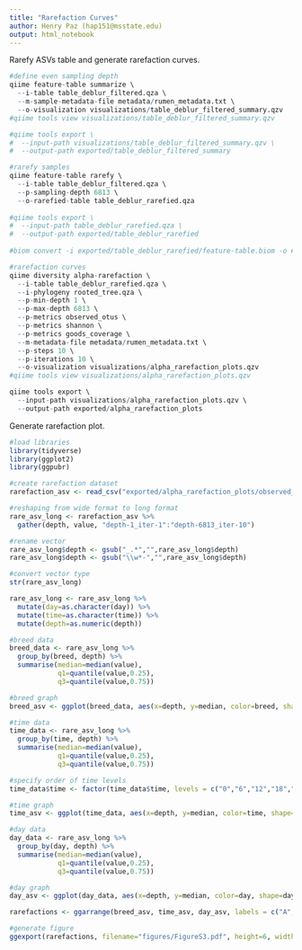 ```yaml
---
title: "Rarefaction Curves"
author: Henry Paz (hap151@msstate.edu)
output: html_notebook
---
```


Rarefy ASVs table and generate rarefaction curves.

```r
#define even sampling depth
qiime feature-table summarize \
  --i-table table_deblur_filtered.qza \
  --m-sample-metadata-file metadata/rumen_metadata.txt \
  --o-visualization visualizations/table_deblur_filtered_summary.qzv
#qiime tools view visualizations/table_deblur_filtered_summary.qzv

#qiime tools export \
#  --input-path visualizations/table_deblur_filtered_summary.qzv \
#  --output-path exported/table_deblur_filtered_summary

#rarefy samples
qiime feature-table rarefy \
  --i-table table_deblur_filtered.qza \
  --p-sampling-depth 6813 \
  --o-rarefied-table table_deblur_rarefied.qza
  
#qiime tools export \
#  --input-path table_deblur_rarefied.qza \
#  --output-path exported/table_deblur_rarefied
  
#biom convert -i exported/table_deblur_rarefied/feature-table.biom -o #exported/table_deblur_rarefied/feature-table.txt --to-tsv

#rarefaction curves  
qiime diversity alpha-rarefaction \
  --i-table table_deblur_rarefied.qza \
  --i-phylogeny rooted_tree.qza \
  --p-min-depth 1 \
  --p-max-depth 6813 \
  --p-metrics observed_otus \
  --p-metrics shannon \
  --p-metrics goods_coverage \
  --m-metadata-file metadata/rumen_metadata.txt \
  --p-steps 10 \
  --p-iterations 10 \
  --o-visualization visualizations/alpha_rarefaction_plots.qzv 
#qiime tools view visualizations/alpha_rarefaction_plots.qzv 

qiime tools export \
  --input-path visualizations/alpha_rarefaction_plots.qzv \
  --output-path exported/alpha_rarefaction_plots
```

Generate rarefaction plot.

```r
#load libraries
library(tidyverse)
library(ggplot2)
library(ggpubr)

#create rarefaction dataset
rarefaction_asv <- read_csv("exported/alpha_rarefaction_plots/observed_otus.csv") 

#reshaping from wide format to long format
rare_asv_long <- rarefaction_asv %>% 
  gather(depth, value, "depth-1_iter-1":"depth-6813_iter-10")

#rename vector
rare_asv_long$depth <- gsub("_.*","",rare_asv_long$depth)
rare_asv_long$depth <- gsub("\\w*-","",rare_asv_long$depth)

#convert vector type
str(rare_asv_long)

rare_asv_long <- rare_asv_long %>% 
  mutate(day=as.character(day)) %>% 
  mutate(time=as.character(time)) %>% 
  mutate(depth=as.numeric(depth))

#breed data
breed_data <- rare_asv_long %>% 
  group_by(breed, depth) %>% 
  summarise(median=median(value),
            q1=quantile(value,0.25),
            q3=quantile(value,0.75))

#breed graph
breed_asv <- ggplot(breed_data, aes(x=depth, y=median, color=breed, shape=breed)) + geom_line(position=position_dodge(0.02)) + geom_point(size=4, position=position_dodge(0.02)) + labs(title="Breed",x="Sequencing Depth", y="Amplicon Sequence Variants", color="Breed", shape="Breed") + theme(plot.title=element_text(color="black", size=16, face="bold", hjust=0.5), axis.line=element_line(color="black", size=1), axis.ticks=element_line(color="black"), axis.text=element_text(color="black", size=12, face="bold"), axis.title=element_text(color="black", size=12, face="bold"), legend.title=element_text(color="black", size=10, face="bold"), legend.text=element_text(color="black", size=9, face="bold")) + scale_colour_manual(values=c("Red","Blue")) + scale_shape_manual(values=c(15,16))

#time data
time_data <- rare_asv_long %>% 
  group_by(time, depth) %>% 
  summarise(median=median(value),
            q1=quantile(value,0.25),
            q3=quantile(value,0.75))

#specify order of time levels
time_data$time <- factor(time_data$time, levels = c("0","6","12","18","24"))

#time graph
time_asv <- ggplot(time_data, aes(x=depth, y=median, color=time, shape=time)) + geom_line(position=position_dodge(0.02)) + geom_point(size=4, position=position_dodge(0.02)) + labs(title="Time",x="Sequencing Depth", y="Amplicon Sequence Variants", color="Time", shape="Time") + theme(plot.title=element_text(color="black", size=16, face="bold", hjust=0.5), axis.line=element_line(color="black", size=1), axis.ticks=element_line(color="black"), axis.text=element_text(color="black", size=12, face="bold"), axis.title=element_text(color="black", size=12, face="bold"), legend.title=element_text(color="black", size=10, face="bold"), legend.text=element_text(color="black", size=9, face="bold")) + scale_color_manual(name="Time (h)", values=c("Black","Red","Blue","Green","Purple"), limits=c("0","6","12","18","24")) + scale_shape_manual(name="Time (h)", values=c(20,18,15,8,17))

#day data
day_data <- rare_asv_long %>% 
  group_by(day, depth) %>% 
  summarise(median=median(value),
            q1=quantile(value,0.25),
            q3=quantile(value,0.75))

#day graph
day_asv <- ggplot(day_data, aes(x=depth, y=median, color=day, shape=day)) + geom_line(position=position_dodge(0.02)) + geom_point(size=4, position=position_dodge(0.02)) + labs(title="Day",x="Sequencing Depth", y="Amplicon Sequence Variants", color="Day", shape="Day") + theme(plot.title=element_text(color="black", size=16, face="bold", hjust=0.5), axis.line=element_line(color="black", size=1), axis.ticks=element_line(color="black"), axis.text=element_text(color="black", size=12, face="bold"), axis.title=element_text(color="black", size=12, face="bold"), legend.title=element_text(color="black", size=10, face="bold"), legend.text=element_text(color="black", size=9, face="bold")) + scale_color_manual(name="Day", values=c("Black","Red","Blue")) + scale_shape_manual(name="Day", values=c(20,18,15))

rarefactions <- ggarrange(breed_asv, time_asv, day_asv, labels = c("A", "B", "C"), ncol = 3, nrow = 1)

#generate figure
ggexport(rarefactions, filename="figures/FigureS3.pdf", height=6, width=14)
```
